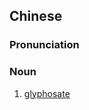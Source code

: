 ==Chinese==
{{zh-forms}}

===Pronunciation===
{{zh-pron
|m=cǎogān膦
|cat=n
}}

===Noun===
{{zh-noun}}

# [[glyphosate]]